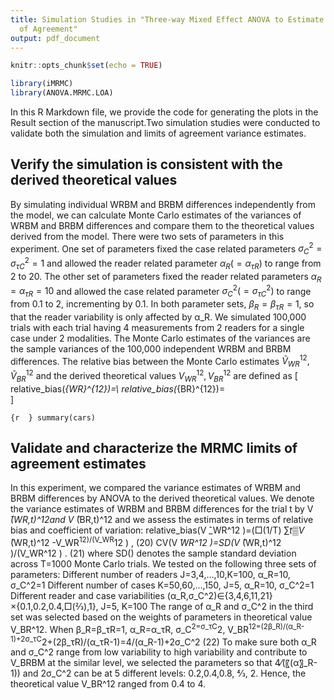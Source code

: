 ```yaml
---
title: Simulation Studies in "Three-way Mixed Effect ANOVA to Estimate MRMC Limits
  of Agreement"
output: pdf_document
---
```


```r
knitr::opts_chunk$set(echo = TRUE)

library(iMRMC)
library(ANOVA.MRMC.LOA)
```

In this R Markdown file, we provide the code for generating the plots in the Result section of the manuscript.Two simulation studies were conducted to validate both the simulation and limits of agreement variance estimates.

## Verify the simulation is consistent with the derived theoretical values

By simulating individual WRBM and BRBM differences independently from the model, we can calculate Monte Carlo estimates of the variances of WRBM and BRBM differences and compare them to the theoretical values derived from the model. There were two sets of parameters in this experiment. One set of parameters fixed the case related parameters $σ_C^2=σ_{τC}^2=1$ and allowed the reader related parameter $α_R (=α_{τR})$ to range from 2 to 20. The other set of parameters fixed the reader related parameters $α_R=α_{τR}=10$ and allowed the case related parameter $σ_C^2 (=σ_{τC}^2)$ to range from 0.1 to 2, incrementing by 0.1. In both parameter sets, $β_R=β_{τR}=1$, so that the reader variability is only affected by α_R. We simulated 100,000 trials with each trial having 4 measurements from 2 readers for a single case under 2 modalities. The Monte Carlo estimates of the variances are the sample variances of the 100,000 independent WRBM and BRBM differences. The relative bias between the Monte Carlo estimates $\tilde{V}_{WR}^{12},\tilde{V}_{BR}^{12}$ and the derived theoretical values $V_{WR}^{12},V_{BR}^{12}$ are defined as
\[
relative\_bias(\tilde{V}_{WR}^{12})=\frac{\tilde{V}_{WR}^{12}-V_{WR}^{12}}{V_{WR}^{12}}\\
relative\_bias(\tilde{V}_{BR}^{12})=\frac{\tilde{V}_{BR}^{12}-V_{BR}^{12}}{V_{BR}^{12}}\
\]

```{r 
}
summary(cars)
```

## Validate and characterize the MRMC limits of agreement estimates

In this experiment, we compared the variance estimates of WRBM and BRBM differences by ANOVA to the derived theoretical values. We denote the variance estimates of WRBM and BRBM differences for the trial t by V ̂_(WR,t)^12and V ̂_(BR,t)^12  and we assess the estimates in terms of relative bias and coefficient of variation:
	relative_bias(V ̂_WR^12 )=(□(1/T) ∑_t▒V ̂_(WR,t)^12 -V_WR^12)/(V_WR^12 )  ,	(20)
	CV(V ̂_WR^12 )=SD(V ̂_(WR,t)^12 )/(V_WR^12 )  .	(21)
where SD() denotes the sample standard deviation across T=1000 Monte Carlo trials.
We tested on the following three sets of parameters:
	Different number of readers J=3,4,…,10,K=100, α_R=10, σ_C^2=1
Different number of cases  K=50,60,…,150, J=5, α_R=10, σ_C^2=1
Different reader and case variabilities  (α_R,σ_C^2)∈{3,4,6,11,21}×{0.1,0.2,0.4,□(2⁄3),1}, J=5, K=100
The range of α_R and σ_C^2 in the third set was selected based on the weights of parameters in theoretical value V_BR^12. When β_R=β_τR=1, α_R=α_τR, σ_C^2=σ_τC^2,
	V_BR^12=(2β_R)/(α_R-1)+2σ_τC^2+(2β_τR)/(α_τR-1)=4/(α_R-1)+2σ_C^2  	(22)
To make sure both α_R and σ_C^2  range from low variability to high variability and contribute to V_BRBM at the similar level, we selected the parameters so that 4⁄(〖(α〗_R-1)) and 2σ_C^2 can be at 5 different levels: 0.2,0.4,0.8, 4⁄3, 2. Hence, the theoretical value V_BR^12 ranged from 0.4 to 4.

